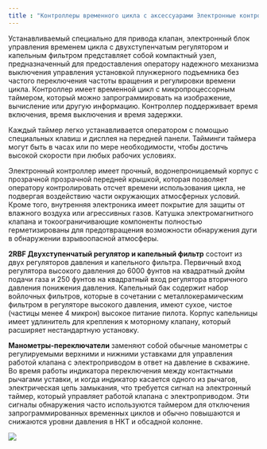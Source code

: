 ```yaml
---
title : "Контроллеры временного цикла с аксессуарами Электронные контроллеры временного цикла"
---
```


Устанавливаемый специально для привода клапан, электронный блок управления временем цикла с двухступенчатым регулятором и капельным фильтром представляет собой компактный узел, предназначенный для предоставления оператору надежного механизма выключения управления установкой плунжерного подъемника без частого переключения частоты вращения и регулировки времени цикла. Контроллер имеет временной цикл с микропроцессорным таймером, который можно запрограммировать на изображение, вычисление или другую информацию. Контроллер поддерживает время включения, время выключения и время задержки.

Каждый таймер легко устанавливается оператором с помощью специальных клавиш и дисплея на передней панели. Тайминги таймера могут быть в часах или по мере необходимости, чтобы достичь высокой скорости при любых рабочих условиях.

Электронный контроллер имеет прочный, водонепроницаемый корпус с прозрачной прозрачной передней крышкой, которая позволяет оператору контролировать отсчет времени использования цикла, не подвергая воздействию части окружающих атмосферных условий. Кроме того, внутренняя электроника имеет покрытие для защиты от влажного воздуха или агрессивных газов. Катушка электромагнитного клапана и токоограничивающие компоненты полностью герметизированы для предотвращения возможности обнаружения дуги в обнаружении взрывоопасной атмосферы.

**2RBF Двухступенчатый регулятор и капельный фильтр** состоит из двух регуляторов давления и капельного фильтра. Первичный вход регулятора высокого давления до 6000 фунтов на квадратный дюйм подачи газа и 250 фунтов на квадратный вход регулятора вторичного давления понижения давления. Капельный бак содержит набор войлочных фильтров, которые в сочетании с металлокерамическим фильтром в регуляторе высокого давления, имеют сухое, чистое (частицы менее 4 микрон) высокое питание пилота. Корпус капельницы имеет удлинитель для крепления к моторному клапану, который расширяет нестандартную установку.

**Манометры-переключатели** заменяют собой обычные манометры с регулируемыми верхними и нижними уставками для управления работой клапана с электроприводом в ответ на давление в скважине. Во время работы индикатора переключения между контактными рычагами уставки, и когда индикатор касается одного из рычагов, электрическая цепь замыкания, что требуется сигнал на электронный таймер, который управляет работой клапана с электроприводом. Эти сигналы обнаружения часто используются таймером для отключения запрограммированных временных циклов и обычно повышаются и снижаются уровни давления в НКТ и обсадной колонне.

<img src="./time-cycle-controllers-with-accessories-time-cycle-electronic-controllers.png" />